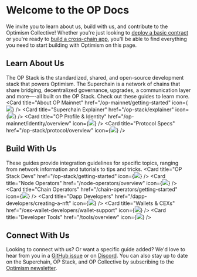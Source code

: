 
# Welcome to the OP Docs

We invite you to learn about us, build with us, and contribute to the Optimism Collective! Whether you're just looking to
 [deploy a basic contract](/op-mainnet/getting-started) or you're ready to [build a cross-chain app](/dapp-developers/bridging/messaging), 
you'll be able to find everything you need to start building with Optimism on this page.

## Learn About Us
The OP Stack is the standardized, shared, and open-source development stack that powers Optimism. 
The Superchain is a network of chains that share bridging, decentralized governance, upgrades, a communication layer and more—-all built on the OP Stack. 
Check out these guides to learn more.
<Cards>
  <Card title="About OP Mainnet" href="/op-mainnet/getting-started" icon={<img src="img/icons/book.png" />} />
  <Card title="Superchain Explainer" href="/op-stack/explainer" icon={<img src="img/icons/build.png" />} />
  <Card title="OP Profile & Identity" href="/op-mainnet/identity/overview" icon={<img src="img/icons/person.png" />} />
  <Card title="Protocol Specs" href="/op-stack/protocol/overview" icon={<img src="img/icons/shapes.png" />} />
</Cards>

## Build With Us
These guides provide integration guidelines for specific topics, ranging from network information and tutorials to tips and tricks. 
<Cards>
  <Card title="OP Stack Devs" href="/op-stack/getting-started" icon={<img src="img/icons/database.png" />} />
  <Card title="Node Operators" href="/node-operators/overview" icon={<img src="img/icons/gear.png" />} />
  <Card title="Chain Operators" href="/chain-operators/getting-started" icon={<img src="img/icons/link.png" />} />
  <Card title="Dapp Developers" href="/dapp-developers/creating-a-nft" icon={<img src="img/icons/arrow-left-right.png" />} />
  <Card title="Wallets & CEXs" href="/cex-wallet-developers/wallet-support" icon={<img src="img/icons/wallet.png" />} />
  <Card title="Developer Tools" href="/tools/overview" icon={<img src="img/icons/tools.png" />} />
</Cards>

## Connect With Us
Looking to connect with us? Or want a specific guide added? We'd love to hear from you in a [GitHub issue](https://github.com/orgs/ethereum-optimism/projects/43) or on [Discord](https://discord-gateway.optimism.io/).
You can also stay up to date on the Superchain, OP Stack, and OP Collective by subscribing to the [Optimism newsletter](https://optimism.us6.list-manage.com/subscribe/post?u=9727fa8bec4011400e57cafcb&id=ca91042234&f_id=002a19e3f0).